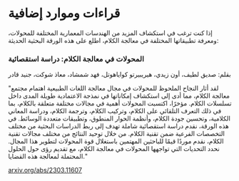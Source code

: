 # قراءات وموارد إضافية

إذا كنت ترغب في استكشاف المزيد من الهندسات المعمارية المختلفة للمحولات، ومعرفة تطبيقاتها المختلفة في معالجة الكلام، اطلع على هذه الورقة البحثية الحديثة:

### المحولات في معالجة الكلام: دراسة استقصائية

بقلم: صديق لطيف، أون زيدي، هيريبيرتو كواياهوتل، فهد شمشاد، معاذ شوكت، جنيد قادر

"لقد أثار النجاح الملحوظ للمحولات في مجال معالجة اللغات الطبيعية اهتمام مجتمع معالجة الكلام، مما أدى إلى استكشاف إمكاناتها في نمذجة الاعتمادية طويلة المدى داخل تسلسلات الكلام. مؤخرًا، اكتسبت المحولات أهمية في مجالات مختلفة متعلقة بالكلام، بما في ذلك التعرف التلقائي على الكلام، وتركيب الكلام، وترجمة الكلام، ودراسة المعاني الكلامية، وتحسين جودة الكلام، وأنظمة الحوار المنطوق، وتطبيقات متعددة الوسائط. في هذه الورقة، نقدم دراسة استقصائية شاملة تهدف إلى ربط الدراسات البحثية من مختلف التخصصات الفرعية ضمن تقنية الكلام. من خلال توحيد النتائج من مختلف مجالات تقنية الكلام، نقدم موردًا قيمًا للباحثين المهتمين باستغلال قوة المحولات لتطوير هذا المجال. نحدد التحديات التي تواجهها المحولات في معالجة الكلام، مع تقديم رؤى حول الحلول المحتملة لمعالجة هذه القضايا."

[arxiv.org/abs/2303.11607](https://arxiv.org/abs/2303.11607)